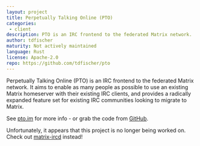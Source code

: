 ```yaml
---
layout: project
title: Perpetually Talking Online (PTO)
categories: 
 - client
description: PTO is an IRC frontend to the federated Matrix network.
author: tdfischer
maturity: Not actively maintained
language: Rust
license: Apache-2.0
repo: https://github.com/tdfischer/pto
---
```


Perpetually Talking Online (PTO) is an IRC frontend to the federated Matrix network. It aims to enable as many people as possible to use an existing Matrix homeserver with their existing IRC clients, and provides a radically expanded feature set for existing IRC communities looking to migrate to Matrix.

See [pto.im](http://pto.im) for more info - or grab the code from [GitHub](https://github.com/tdfischer/pto).

Unfortunately, it appears that this project is no longer being worked on. Check out [matrix-ircd](./matrix-ircd.html) instead!


